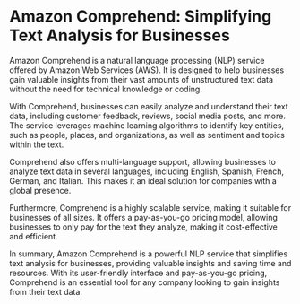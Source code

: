 

# Amazon Comprehend: Simplifying Text Analysis for Businesses

Amazon Comprehend is a natural language processing (NLP) service offered by Amazon Web Services (AWS). It is designed to help businesses gain valuable insights from their vast amounts of unstructured text data without the need for technical knowledge or coding.

With Comprehend, businesses can easily analyze and understand their text data, including customer feedback, reviews, social media posts, and more. The service leverages machine learning algorithms to identify key entities, such as people, places, and organizations, as well as sentiment and topics within the text.

Comprehend also offers multi-language support, allowing businesses to analyze text data in several languages, including English, Spanish, French, German, and Italian. This makes it an ideal solution for companies with a global presence.

Furthermore, Comprehend is a highly scalable service, making it suitable for businesses of all sizes. It offers a pay-as-you-go pricing model, allowing businesses to only pay for the text they analyze, making it cost-effective and efficient.

In summary, Amazon Comprehend is a powerful NLP service that simplifies text analysis for businesses, providing valuable insights and saving time and resources. With its user-friendly interface and pay-as-you-go pricing, Comprehend is an essential tool for any company looking to gain insights from their text data. 